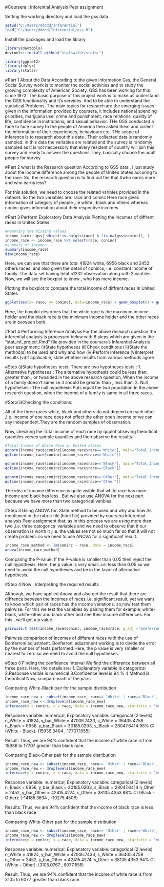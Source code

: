 #Coursera : Inferential Analysis Peer assignment 



Setting the working directory and load the gss data
```{r}
setwd("C:/Users/ddddd/Inferential")
load("C:/Users/ddddd/Inferential/gss.R")
```
Install the packages and load the library


```{r}
library(devtools)
devtools::install_github("statswithr/statsr")
```

```{r load-packages, message = FALSE}
library(ggplot2)
library(dplyr)
library(statsr)
```
#Part 1 About the Data 
According to the given information Gss, the General Social Survey work is to moniter the social activities and to study the growing complexity of American Society. GSS has been working for this since 1972.
The basic purpose of this project work is to make us understand the GSS functionality and it's services. And to be able to understand the statistical Problems. The main topics for research are the emerging issues given in the information provided by coursera, it includes national spending priorities, marijuana use, crime and punishment, race relations, quality of life, confidence in institutions, and sexual behavior.
THe GSS conducted a face to face survey to the people of America then asked them and collect the information of their experiences, behaviours etc.
THe scope of inference is to research about this data . Their collected data is randomly sampled. In this data the variables are related and the survey is randomly sampled as it is not neccessory that every resident of country will join this survey and ready to answer the questions.They, basically choose the adult people for survey

#Part 2 what is the Research question
According to GSS data , I just study about the income difference among the people of United States accoring to the race.
So, the research question is to find out the that 
#who earns more and who earns less?

For this solution, we need to choose the related varibles provided in the dataset.
So the two variables are: race and coninc
Here race gives information of category of people ,i.e white , black and others
whereas coninc gives information about their respective incomes.


#Part 3 Perform Exploratory Data Analysis
Plotting the incomes of diffrent races in United States
```{r}
#Removing the missing values
income_race<- gss[ which(!is.na(gss$race) & !is.na(gss$coninc)), ]
income_race <- income_race %>% select(race, coninc)
#summary of incomes
summary(income_race)
dim(income_race)
```
Here, we can see that there are total 41824 white, 6956 black and 2452 others races. and also given the detail of conincs, i.e. constant income of family.
The data set having total 51232 observation along with  2 varibles.
Now, we will see the boxplot to know , who has more income.



Plotting the boxplot to compare the total income of diffrent races in United States
```{r}
ggplot(aes(x= race, y= coninc), data=income_race) + geom_boxplot() + ggtitle('Total Income in diffrent races in United States')
```

Here, the boxplot describes that the white race is the maximum income holder and the black race is the minimum income holder and the other races are in between both.


#Part 4 Performing Inference Analysis
For the above research question the inferential analysis is processed below with 6 steps which are given in the "stat_inf_project.Rmd" file provided in the coursera's Inferential Analysis peer assignment:
(i)State hypotheses
(ii)Check conditions
(iii)State the method(s) to be used and why and how
(iv)Perform inference
(v)Interpret results
(vi)If applicable, state whether results from various methods agree

#Step (i)State hypotheses tests:
There are two hypotheses tests : 
1. Alternative hypotheses : The alternative hypothesis could be less than, greater than , or twosided.In the above research question, When the income of a family doesn't same,i.e.it should be greater than , less than.
2. Null hypotheses : The null hypothesis Puts equal the two population.In the above research question, when the income of a family is same in all three races. 

#Step(ii)Checking the conditions: 

All of the three races white, black and others do not depend on each other ,i.e. income of one race does not effect the other one's income or we can say independent.They are the random samples of observation.

Now, checking the Total income of each race by qqplot obseving theoritical quantiles verses sample quantiles and then observe the results.

```{r}
#Total Income of White Race in United states
qqnorm(income_race$coninc[income_race$race=='White'], main="Total Income of White Race in United states")
qqline(income_race$coninc[income_race$race=='White'])
```

```{r}
qqnorm(income_race$coninc[income_race$race=='Black'], main="Total Income of Black Race in United states")
qqline(income_race$coninc[income_race$race=='Black'])

```

```{r}
qqnorm(income_race$coninc[income_race$race=='Other'], main="Total Income of Other Race in United states")
qqline(income_race$coninc[income_race$race=='Other'])
```

The idea of income difference is quite visible that white race has more income and black has less . But we also use ANOVA for the next part because we have more than two categorical varibles.

#Step 3 Using ANOVA for: State method to be used and why and how
As mentioned in the rubric file (html file) provided by coursera Inferential analysis Peer assignment that: as in this process we are using more than two ,i.e. three catogorical variables and we need to observe that if our observation is worth it ,i.e. the values are not so much far so that it will not create problem. so we need to use ANOVA for a significant result. 

```{r}
income_race_method <- lm(coninc ~ race, data = income_race)
anova(income_race_method)
```
Comparing the P-value. If the P-value is smaller than 0.05 then reject the null hypothesis. 
Here,  the p value is very small,.i.e. less than 0.05 so we need to avoid the null hypotheses and be in the favor of alternative hypothesis.

#Step 4 Now , interpreting the required results

Although, we have applied Anova and also get the result that there are diffrence between the incomes of races,i.e. significant result, yet we want to know which pair of races has the income variations. so,now test them pairwise.
For this we test the variables by pairing them for example: white-black, white-other and black other and see their income differences. For this , we'll get a p value.

```{r}
pairwise.t.test(income_race$coninc, income_race$race, p.adj ='bonferroni')
```
Pairwise comparison of incomes of different races with the use of Bonferroni adjustment. Bonferroni adjustment working is to divide the error by the number of tests performed.Here, the p value is very smaller or nearest to zero so we need to avoid the null hypotheses.

#Step 6 Finding the confidence interval
We find the difference between all three pairs.
Here, the details are:
1. Explanatory variable is catagorical 
2.Response varible is numerical
3.Confidence level is 94 %
4 Method is theoritical
Now, compare each of the pairs

Comparing White-Black pair for the sample distribution
```{r}
income_race_new <- subset(income_race, race== 'White' | race=='Black', select=c(race, coninc))
income_race_new <- droplevels(income_race_new)
inference(y = coninc, x = race, data = income_race_new, statistic = "mean", type = "ci", conf_level = 0.94, method = "theoretical")
```

Response variable: numerical, Explanatory variable: categorical (2 levels)
n_White = 41824, y_bar_White = 47006.7433, s_White = 36405.4758
n_Black = 6956, y_bar_Black = 30185.0203, s_Black = 28047.6414
98% CI (White - Black): (15936.3404 , 17707.1055)

Result: Thus, we are 94% confident that the income of white race is from 15936 to 17707 greater than black race.

Comparing Black-Other pair for the sample distribution
```{r}
income_race_new <- subset(income_race, race== 'Other' | race=='Black', select=c(race, coninc))
income_race_new <- droplevels(income_race_new)
inference(y = coninc, x = race, data = income_race_new, statistic = "mean", type = "ci", conf_level = 0.94, method = "theoretical")
```

Response variable: numerical, Explanatory variable: categorical (2 levels)
n_Black = 6956, y_bar_Black = 30185.0203, s_Black = 28047.6414
n_Other = 2452, y_bar_Other = 42415.4274, s_Other = 38105.4353
98% CI (Black - Other): (-14185.3634 , -10275.4509)

Results: Thus, we are 94% confident that the income of black race is less than black race.

Comparing White-Other pair for the sample distribution 

```{r}
income_race_new <- subset(income_race, race== 'Other' | race=='White', select=c(race, coninc))
income_race_new <- droplevels(income_race_new)
inference(y = coninc, x = race, data = income_race_new, statistic = "mean", type = "ci", conf_level = 0.94, method = "theoretical")
```

Response variable: numerical, Explanatory variable: categorical (2 levels)
n_White = 41824, y_bar_White = 47006.7433, s_White = 36405.4758
n_Other = 2452, y_bar_Other = 42415.4274, s_Other = 38105.4353
94% CI (White - Other): (3105.0767 , 6077.555)

Result: Thus, we are 94% confident that the income of white race is from 3105 to 6077 greater than black race.